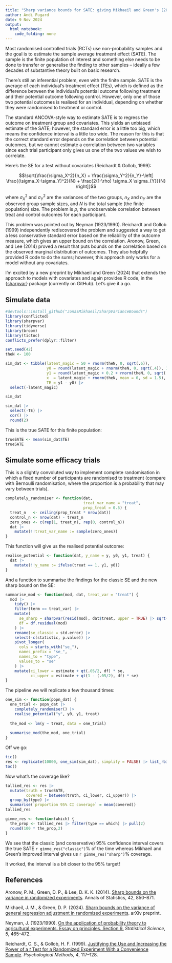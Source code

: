 ```yaml
---
title: "Sharp variance bounds for SATE: giving Mikhaeil and Green's (2024) work a test drive"
author: Andi Fugard
date: 9 Nov 2024
output: 
  html_notebook: 
    code_folding: none
---
```



Most randomised controlled trials (RCTs) use non-probability samples and the goal is to estimate the sample average treatment effect (SATE). The sample is the finite population of interest and something else needs to be done to transfer or generalise the finding to other samples -- ideally a few decades of substantive theory built on basic research.

There's still an inferential problem, even with the finite sample. SATE is the average of each individual's treatment effect (TEs), which is defined as the difference between the individual's potential outcome following treatment and their potential outcome following control. However, only one of those two potential outcomes is realised for an individual, depending on whether they were randomised to treatment or control.

The standard ANCOVA-style way to estimate SATE is to regress the outcome on treatment group and covariates. This yields an unbiased estimate of the SATE; however, the standard error is a little too big, which means the confidence interval is a little too wide. The reason for this is that the correct standard error depends on the correlation between potential outcomes, but we cannot estimate a correlation between two variables since each trial participant only gives us one of the two values we wish to correlate.

Here's the SE for a test without covariates (Reichardt & Gollob, 1999):

$$\sqrt{\frac{\sigma_X^2}{n_X} + \frac{\sigma_Y^2}{n_Y}-\left[ \frac{(\sigma_X-\sigma_Y)^2}{N} + \frac{2(1-\rho) \sigma_X \sigma_{Y}}{N} \right]}$$

where $\sigma_X^2$ and $\sigma_Y^2$ are the variances of the two groups, $n_X$ and $n_Y$ are the observed group sample sizes, and $N$ is the total sample (the finite population) size. The problem is $\rho$, the unobservable correlation between treat and control outcomes for each participant.

This problem was pointed out by Neyman (1923/1990). Reichardt and Gollob (1999) independently rediscovered the problem and suggested a way to get a less conservative standard error based on the reliability of the outcome measure, which gives an upper bound on the correlation.  Aronow, Green, and Lee (2014) proved a result that puts bounds on the correlation based on the observed marginal distribution of outcomes. They also helpfully provided R code to do the sums; however, this approach only works for a model without any covariates.

I'm excited by a new preprint by Mikhaeil and Green (2024) that extends the approach to models with covariates and again provides R code, in the {[sharpvar](https://github.com/JonasMikhaeil/SharpVarianceBounds)} package (currently on GitHub). Let's give it a go.

## Simulate data

```r
#devtools::install_github("JonasMikhaeil/SharpVarianceBounds")
library(conflicted)
library(sharpvar)
library(tidyverse)
library(broom)
library(tictoc)
conflicts_prefer(dplyr::filter)
```


```r
set.seed(42)
theN <- 100

sim_dat <- tibble(latent_magic = 50 + rnorm(theN, 0, sqrt(.6)),
                  y0 = round(latent_magic + rnorm(theN, 0, sqrt(.4)), 1),
                  y1 = round(latent_magic + 0.2 + rnorm(theN, 0, sqrt(.4)), 1),
                  x  = latent_magic + rnorm(theN, mean = 0, sd = 1.5),
                  TE = y1 - y0) |>
  select(-latent_magic)
```


```r
sim_dat
```

```r
sim_dat |>
  select(-TE) |>
  cor() |>
  round(2)
```

This is the true SATE for this finite population:

```r
trueSATE <- mean(sim_dat$TE)
trueSATE
```


## Simulate some efficacy trials

This is a slightly convoluted way to implement complete randomisation in which a fixed number of participants are randomised to treatment (compare with Bernoulli randomisation, where the proportion is a probability that may vary between trials).

```r
completely_randomiser <- function(dat,
                                  treat_var_name = "treat",
                                  prop_treat = 0.5) {
  treat_n   <- ceiling(prop_treat * nrow(dat))
  control_n <- nrow(dat) - treat_n
  zero_ones <- c(rep(1, treat_n), rep(0, control_n))
  dat |>
    mutate(!!treat_var_name := sample(zero_ones))
}
```

This function will give us the realised potential outcome:

```r
realise_potential <- function(dat, y_name = y, y0, y1, treat) {
  dat |>
    mutate(!!y_name := ifelse(treat == 1, y1, y0))
}
```

And a function to summarise the findings for the classic SE and the new sharp bound on the SE:

```r
summarise_mod <- function(mod, dat, treat_var = "treat") {
  mod |>
    tidy() |>
    filter(term == treat_var) |>
    mutate(
      se_sharp = sharpvar(resid(mod), dat$treat, upper = TRUE) |> sqrt(),
      df = df.residual(mod)
    ) |>
    rename(se_classic = std.error) |>
    select(-c(statistic, p.value)) |>
    pivot_longer(
      cols = starts_with("se_"),
      names_prefix = "se_",
      names_to = "type",
      values_to = "se"
    ) |>
    mutate(ci_lower = estimate + qt(.05/2, df) * se,
           ci_upper = estimate + qt(1 - (.05/2), df) * se)
}
```


The pipeline we will replicate a few thousand times:

```r
one_sim <- function(popn_dat) {
  one_trial <- popn_dat |>
    completely_randomiser() |>
    realise_potential("y", y0, y1, treat)
  
  the_mod <- lm(y ~ treat, data = one_trial)
  
  summarise_mod(the_mod, one_trial)
}
```



Off we go:

```r
tic()
res <- replicate(10000, one_sim(sim_dat), simplify = FALSE) |> list_rbind()
toc()
```

Now what's the coverage like?


```r
tallied_res <- res |>
  mutate(truth = trueSATE,
         covered = between(truth, ci_lower, ci_upper)) |>
  group_by(type) |>
  summarise(`proportion 95% CI coverage` = mean(covered))
tallied_res
```

```r
gimme_res <- function(which) {
  the_prop <- tallied_res |> filter(type == which) |> pull(2)
  round(100 * the_prop,2)
}
```

We see that the classic (and conservative) 95% confidence interval covers the true SATE `r gimme_res("classic")`% of the time whereas Mikhaeil and Green's improved interval gives us `r gimme_res("sharp")`% coverage.

It worked, the interval is a bit closer to the 95% target!


## References

Aronow, P. M., Green, D. P., & Lee, D. K. K. (2014). [Sharp bounds on the variance in randomized experiments](https://www.jstor.org/stable/43556308). Annals of Statistics, 42, 850--871.

Mikhaeil, J. M., & Green, D. P. (2024). [Sharp bounds on the variance of general regression adjustment in randomized experiments](https://arxiv.org/abs/2411.00191). arXiv preprint.

Neyman, J. (1923/1990). [On the application of probability theory to agricultural experiments. Essay on principles. Section 9.](https://www.jstor.org/stable/2245382) _Statistical Science_, _5_, 465--472.

Reichardt, C. S., & Gollob, H. F. (1999). [Justifying the Use and Increasing the Power of a _t_ Test for a Randomized Experiment With a Convenience Sample](https://psycnet.apa.org/doi/10.1037/1082-989X.4.1.117). _Psychological Methods_, _4_, 117--128.

